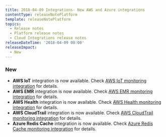 ```yaml
---
title: 2018-04-09 Integrations- New AWS and Azure integrations
contentType: releaseNotePlatform
template: releaseNotePlatform
topics:
  - Release notes
  - Platform release notes
  - Cloud Integrations release notes
releaseDateTime: '2018-04-09 00:00'
releaseImpact:
  - New
---
```


### New

* **AWS IoT** integration is now available. Check [AWS IoT monitoring integration](https://docs.newrelic.com/docs/integrations/amazon-integrations/aws-integrations-list/aws-iot-monitoring-integration) for details.
* **AWS EMR** integration is now available. Check [AWS EMR monitoring integration](https://docs.newrelic.com/docs/integrations/amazon-integrations/aws-integrations-list/aws-emr-monitoring-integration) for details.
* **AWS Health** integration is now available. Check [AWS Health monitoring integration](https://docs.newrelic.com/docs/integrations/amazon-integrations/aws-integrations-list/aws-health-monitoring-integration) for details.
* **AWS CloudTrail** integration is now available. Check [AWS CloudTrail monitoring integration](https://docs.newrelic.com/docs/integrations/amazon-integrations/aws-integrations-list/aws-cloudtrail-monitoring-integration) for details.
* **Azure Redis Cache** integration is now available. Check [Azure Redis Cache monitoring integration](https://docs.newrelic.com/docs/integrations/microsoft-azure-integrations/azure-integrations-list/azure-redis-cache-monitoring-integration) for details.
